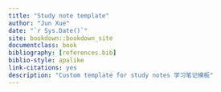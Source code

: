 --- 
title: "Study note template"
author: "Jun Xue"
date: "`r Sys.Date()`"
site: bookdown::bookdown_site
documentclass: book
bibliography: [references.bib]
biblio-style: apalike
link-citations: yes
description: "Custom template for study notes 学习笔记模板"
---

